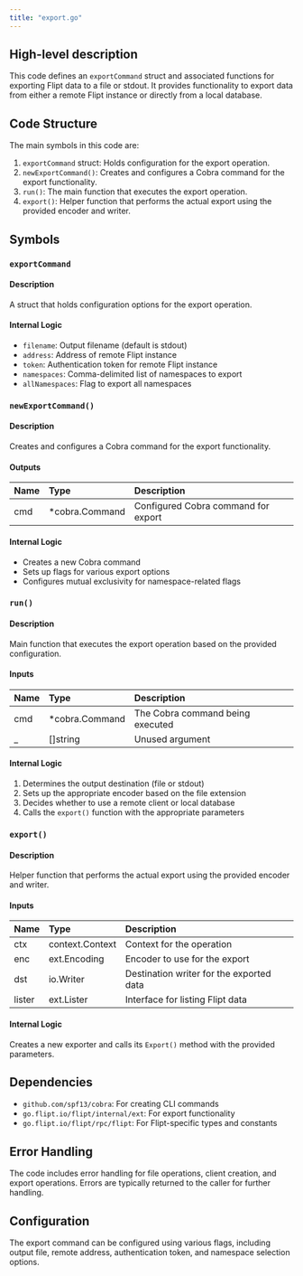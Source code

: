 ```yaml
---
title: "export.go"
---
```


## High-level description
This code defines an `exportCommand` struct and associated functions for exporting Flipt data to a file or stdout. It provides functionality to export data from either a remote Flipt instance or directly from a local database.

## Code Structure
The main symbols in this code are:
1. `exportCommand` struct: Holds configuration for the export operation.
2. `newExportCommand()`: Creates and configures a Cobra command for the export functionality.
3. `run()`: The main function that executes the export operation.
4. `export()`: Helper function that performs the actual export using the provided encoder and writer.

## Symbols

### `exportCommand`
#### Description
A struct that holds configuration options for the export operation.

#### Internal Logic
- `filename`: Output filename (default is stdout)
- `address`: Address of remote Flipt instance
- `token`: Authentication token for remote Flipt instance
- `namespaces`: Comma-delimited list of namespaces to export
- `allNamespaces`: Flag to export all namespaces

### `newExportCommand()`
#### Description
Creates and configures a Cobra command for the export functionality.

#### Outputs
| Name | Type | Description |
|:-----|:-----|:------------|
| cmd | *cobra.Command | Configured Cobra command for export |

#### Internal Logic
- Creates a new Cobra command
- Sets up flags for various export options
- Configures mutual exclusivity for namespace-related flags

### `run()`
#### Description
Main function that executes the export operation based on the provided configuration.

#### Inputs
| Name | Type | Description |
|:-----|:-----|:------------|
| cmd | *cobra.Command | The Cobra command being executed |
| _ | []string | Unused argument |

#### Internal Logic
1. Determines the output destination (file or stdout)
2. Sets up the appropriate encoder based on the file extension
3. Decides whether to use a remote client or local database
4. Calls the `export()` function with the appropriate parameters

### `export()`
#### Description
Helper function that performs the actual export using the provided encoder and writer.

#### Inputs
| Name | Type | Description |
|:-----|:-----|:------------|
| ctx | context.Context | Context for the operation |
| enc | ext.Encoding | Encoder to use for the export |
| dst | io.Writer | Destination writer for the exported data |
| lister | ext.Lister | Interface for listing Flipt data |

#### Internal Logic
Creates a new exporter and calls its `Export()` method with the provided parameters.

## Dependencies
- `github.com/spf13/cobra`: For creating CLI commands
- `go.flipt.io/flipt/internal/ext`: For export functionality
- `go.flipt.io/flipt/rpc/flipt`: For Flipt-specific types and constants

## Error Handling
The code includes error handling for file operations, client creation, and export operations. Errors are typically returned to the caller for further handling.

## Configuration
The export command can be configured using various flags, including output file, remote address, authentication token, and namespace selection options.